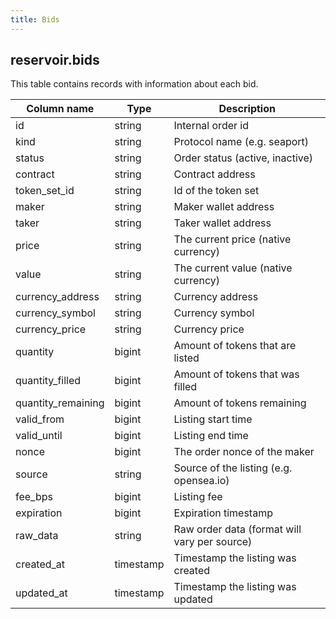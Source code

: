 ```yaml
---
title: Bids
---
```


## **reservoir.bids**

This table contains records with information about each bid.


| **Column name**     | **Type**  | **Description**                              |
| ------------------- | --------- | -------------------------------------------- |
| id                  | string    | Internal order id                            |
| kind                | string    | Protocol name (e.g. seaport)                 |
| status              | string    | Order status (active, inactive)              |
| contract            | string    | Contract address                             |
| token\_set\_id      | string    | Id of the token set                          |
| maker               | string    | Maker wallet address                         |
| taker               | string    | Taker wallet address                         |
| price               | string    | The current price (native currency)          |
| value               | string    | The current value (native currency)          |
| currency\_address   | string    | Currency address                             |
| currency\_symbol    | string    | Currency symbol                              |
| currency\_price     | string    | Currency price                               |
| quantity            | bigint    | Amount of tokens that are listed             |
| quantity\_filled    | bigint    | Amount of tokens that was filled             |
| quantity\_remaining | bigint    | Amount of tokens remaining                   |
| valid\_from         | bigint    | Listing start time                           |
| valid\_until        | bigint    | Listing end time                             |
| nonce               | bigint    | The order nonce of the maker                 |
| source              | string    | Source of the listing (e.g. opensea.io)      |
| fee\_bps            | bigint    | Listing fee                                  |
| expiration          | bigint    | Expiration timestamp                         |
| raw\_data           | string    | Raw order data (format will vary per source) |
| created\_at         | timestamp | Timestamp the listing was created            |
| updated\_at         | timestamp | Timestamp the listing was updated            |
